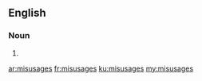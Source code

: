 ==English==

===Noun===
{{head|en|noun plural form}}

# {{plural of|misusage|lang=en}}

[[ar:misusages]]
[[fr:misusages]]
[[ku:misusages]]
[[my:misusages]]
